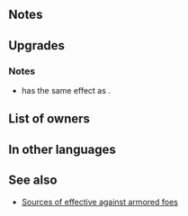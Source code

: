{{Weapon Infobox
|tagid=SID_義勇の槍
|weaponType=Lance
|might=16
|range=1
|effectiveness=armored
|effect=Accelerates Special trigger (cooldown count-1). Effective against armored foes.
|cooldown=-1
|cost=400
|exclusive=1
|userVersion1=Weapon
|userVersion2=Gleam
|statModifiers=0,16,0,0,0
|required=-
|refinePaths=default
|refineSP=400
|refineMedals=500
|refineDews=200
|effectSkill1=If foe initiates combat, grants Spd/Def+4 during combat.
|iconSkill1=Steady Posture W.png
|tagidExtraSkill1=構
|properties=
}}
==Notes==
{{Effective damage bonus|armored}}
==Upgrades==
{{Weapon Upgrade List}}
===Notes===
* {{St|Dauntless Lance|refine=skill1}} has the same effect as {{St|Steady Posture 2}}.
{{IfFoeInitiates}}
{{Temporary buffs|name={{St|Dauntless Lance|refine=skill1}}}}
==List of owners==
{{Skill Hero List}}
==In other languages==
{{OtherLanguages
|japanese=義勇の槍
|german=Kühne Lanze
|spanishEU=Lanza intrépida
|spanishLA=Lanza intrépida
|french=Lance intrépide
|italian=Lancia intrepida
|chineseTW=義勇之槍
|portuguese=Lança intrépida
}}
==See also==
* [[Sources of effective against armored foes]]
{{Weapons Navbox}}